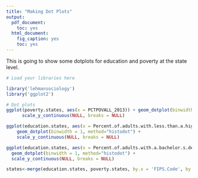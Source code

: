 ```yaml
---
title: "Making Dot Plots"
output:
  pdf_document:
    toc: yes
  html_document:
    fig_caption: yes
    toc: yes
---
```


This is going to show some dotplots for education and poverty at the state level.

 
```r
# Load your libraries here

library('lehmansociology')
library('ggplot2')
```

```r
# Dot plots
ggplot(poverty.states, aes(x = PCTPOVALL_2013)) + geom_dotplot(binwidth = 1, method="histodot") +
      scale_y_continuous(NULL, breaks = NULL)

ggplot(education.states, aes(x = Percent.of.adults.with.less.than.a.high.school.diploma..2009.2013)) +
    geom_dotplot(binwidth = 1, method="histodot") +
    scale_y_continuous(NULL, breaks = NULL)

ggplot(education.states, aes(x = Percent.of.adults.with.a.bachelor.s.degree.or.higher..2009.2013)) +
  geom_dotplot(binwidth = 1, method="histodot") +
  scale_y_continuous(NULL, breaks = NULL)

states<-merge(education.states, poverty.states, by.x = 'FIPS.Code', by.y = 'FIPStxt')

```



